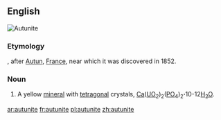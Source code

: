 ==English==
[[Image:Autunite carrière Les Oudots.jpg|thumb|Autunite]]
{{wikipedia}}

===Etymology===
{{suffix|Autun|ite|lang=en}}, after [[w:Autun|Autun]], [[France]], near which it was discovered in 1852.

===Noun===
{{en-noun|~}}

# {{context|mineral|lang=en}} A yellow [[mineral]] with [[tetragonal]] crystals, [[calcium|Ca]]([[uranium|U]][[oxygen|O]]<sub>2</sub>)<sub>2</sub>([[phosphorus|P]]O<sub>4</sub>)<sub>2</sub>'''·'''10-12[[water|H<sub>2</sub>O]].

[[ar:autunite]]
[[fr:autunite]]
[[pl:autunite]]
[[zh:autunite]]